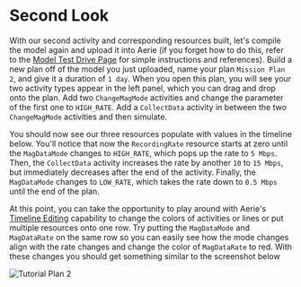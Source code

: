 # Second Look

With our second activity and corresponding resources built, let's compile the model again and upload it into Aerie (if you forget how to do this, refer to the [Model Test Drive Page](first-model-test.mdx) for simple instructions and references). Build a new plan off of the model you just uploaded, name your plan `Mission Plan 2`, and give it a duration of `1 day`. When you open this plan, you will see your two activity types appear in the left panel, which you can drag and drop onto the plan. Add two `ChangeMagMode` activities and change the parameter of the first one to `HIGH_RATE`. Add a `CollectData` activity in between the two `ChangeMagMode` activities and then simulate.

You should now see our three resources populate with values in the timeline below. You'll notice that now the `RecordingRate` resource starts at zero until the `MagDataMode` changes to `HIGH_RATE`, which pops up the rate to `5 Mbps`. Then, the `CollectData` activity increases the rate by another `10` to `15 Mbps`, but immediately decreases after the end of the activity. Finally, the `MagDataMode` changes to `LOW_RATE`, which takes the rate down to `0.5 Mbps` until the end of the plan.

At this point, you can take the opportunity to play around with Aerie's [Timeline Editing](https://ammos.nasa.gov/aerie-docs/planning/timeline-editing/) capability to change the colors of activities or lines or put multiple resources onto one row. Try putting the `MagDataMode` and `MagDataRate` on the same row so you can easily see how the mode changes align with the rate changes and change the color of `MagDataRate` to red. With these changes you should get something similar to the screenshot below

![Tutorial Plan 2](assets/Tutorial_Plan_2.png)
